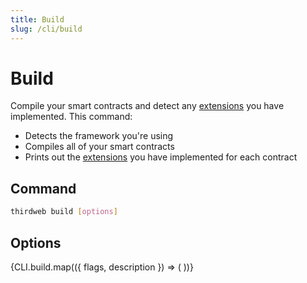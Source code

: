 ```yaml
---
title: Build
slug: /cli/build
---
```



# Build

Compile your smart contracts and detect any [extensions](/solidity/extensions) you have implemented. This command:

- Detects the framework you're using
- Compiles all of your smart contracts
- Prints out the [extensions](/solidity/extensions) you have implemented for each contract

## Command

```bash
thirdweb build [options]
```

## Options

<div>
  {CLI.build.map(({ flags, description }) => (
    <CLIOptions flags={flags} description={description} />
  ))}
</div>